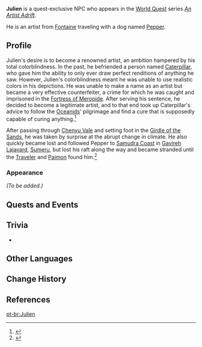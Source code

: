 {{Meta
<!-- Remove this template after adding the missing info -->
|missing_NPC_profile  = yes
}}
{{Character Infobox
|type             = Quest NPC
|image            = NPC Julien.png
|realname         = <!-- Optional, if different from in-game name -->
|deceased         = <!-- Past (for deceased prior to events of the game) or free response -->
|region           = Fontaine
|location         = Sumeru
|affiliation      = 
|title            = 
|ancestry         = <!-- Clan/family -->
|father           = 
|mother           = 
|spouse           = 
|sibling          = 
|child            = 
|relative         = 
|voiceEN          = 
|voiceCN          = 
|voiceJP          = 
|dialoguereward   = 
}}
'''Julien''' is a quest-exclusive NPC who appears in the [[World Quest]] series [[An Artist Adrift (Part 1)|''An Artist Adrift'']]. 

He is an artist from [[Fontaine]] traveling with a dog named [[Pepper (NPC)|Pepper]].

==Profile==
Julien's desire is to become a renowned artist, an ambition hampered by his total colorblindness. In the past, he befriended a person named [[Caterpillar]], who gave him the ability to only ever draw perfect renditions of anything he saw. However, Julien's colorblindness meant he was unable to use realistic colors in his depictions. He was unable to make a name as an artist but became a very effective counterfeiter, a crime for which he was caught and imprisoned in the [[Fortress of Meropide]]. After serving his sentence, he decided to become a legitimate artist, and to that end took up Caterpillar's advice to follow the [[Oceanid]]s' pilgrimage and find a cure that is supposedly capable of curing anything.<ref>{{Ref/Quest|An Artist Adrift (Part 2)}}</ref>

After passing through [[Chenyu Vale]] and setting foot in the [[Girdle of the Sands]], he was taken by surprise at the abrupt change in climate. He also quickly became lost and followed Pepper to [[Samudra Coast]] in [[Gavireh Lajavard]], [[Sumeru]], but lost his raft along the way and became stranded until the [[Traveler]] and [[Paimon]] found him.<ref>{{Ref/Quest|An Artist Adrift (Part 1)}}</ref>

===Appearance===
''(To be added.)''

==Quests and Events==
{{Quests and Events}}
<!--
==Idle Quotes==
{{Dialogue start}}
: {{DIcon|Idle}} {{Tx}}
:: {{A|VO Julien 01.ogg}} "{{Tx}}"
{{Dialogue end}}

==Dialogue==
{{Dialogue start}}
:'''Julien:''' 
:{{DIcon}}
{{Dialogue end}}

==Event Dialogue==
===Event Name===
{{Dialogue start}}
:'''Julien:'''
{{Dialogue end}}
-->
==Trivia==
* {{Furnishing Mentions}}

==Other Languages==
{{Other Languages|default_hidden=1
|en      = Julien
|zhs     = 于连
|zhs_rm  = Yúlián
|zht     = 于連
|zht_rm  = Yúlián
|ja      = ジュリアン
|ja_rm   = Jurian
|ko      = 줄리앙
|es      = Julien
|fr      = Julien
|ru      = Жюльен
|th      = Julien
|vi      = Julien
|de      = Julien
|id      = Julien
|pt      = Julien
|tr      = Julien
|it      = Julien
}}

==Change History==
{{Change History|3.6}}

==References==
{{Reflist}}

[[pt-br:Julien]]
